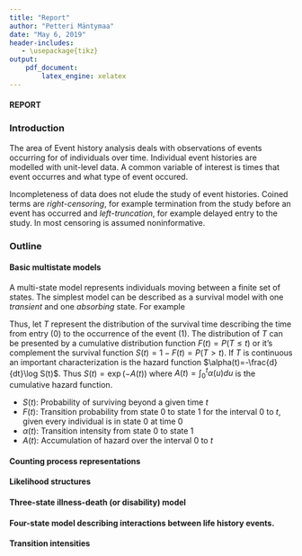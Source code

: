 ```yaml
---
title: "Report"
author: "Petteri Mäntymaa"
date: "May 6, 2019"
header-includes:
   - \usepackage{tikz}
output:
    pdf_document:
        latex_engine: xelatex
---
```


#### REPORT

### Introduction

The area of Event history analysis deals with observations of events occurring for of individuals over time. Individual event histories are modelled with unit-level data. A common variable of interest is times that event occurres and what type of event occured.

Incompleteness of data does not elude the study of event histories. Coined terms are *right-censoring*, for example termination from the study before an event has occurred and *left-truncation*, for example delayed entry to the study. In most censoring is assumed noninformative.

### Outline

#### Basic multistate models

A multi-state model represents individuals moving between a finite set of states. The simplest model can be described as a survival model with one *transient* and one *absorbing* state. For example

\begin{tikzpicture}[transform shape, node distance=2cm,
squarednode/.style={rectangle, draw=black, thick, minimum size=5mm},
arrow/.style = {semithick}]
\node[squarednode](a)[align=center]{Alive (0)};
\node[squarednode](b)[right of =a, align=center]{Dead (1)};
\draw [->] (a) -- node [above] {} (b);
\end{tikzpicture}

Thus, let $T$ represent the distribution of the survival time describing the time from entry (0) to the occurrence of the event (1). The distribution of $T$ can be presented by a cumulative distribution function $F(t)=P(T\le t)$ or it's complement the survival function $S(t)=1-F(t)=P(T>t)$. If $T$ is continuous an important characterization is the hazard function $\alpha(t)=-\frac{d}{dt}\log S(t)$. Thus $S(t)=\exp(-A(t))$ where $A(t)=\int_0^t\alpha(u)du$ is the cumulative hazard function.

* $S(t)$: Probability of surviving beyond a given time $t$
* $F(t)$: Transition probability from state 0 to state 1 for the interval 0 to $t$, given every individual is in state 0 at time 0
* $\alpha(t)$: Transition intensity from state 0 to state 1
* $A(t)$: Accumulation of hazard over the interval 0 to $t$

#### Counting process representations

#### Likelihood structures

#### Three-state illness-death (or disability) model

#### Four-state model describing interactions between life history events.

#### Transition intensities